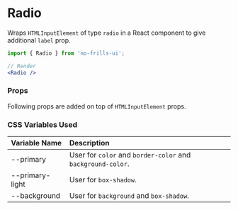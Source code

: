 
<Meta title='Components/Radio' component={Radio} />

# Radio

Wraps `HTMLInputElement` of type `radio` in a React component to give additional `label` prop.

<Preview>
    <Radio label='Mobile' name='platform' />
    <Radio label='Electron' name='platform' />
    <Radio label='Desktop' name='platform' disabled />
</Preview>

```jsx
import { Radio } from 'no-frills-ui';

// Render
<Radio />
```
### Props
Following props are added on top of `HTMLInputElement` props.
<Props of={Radio} />

### CSS Variables Used

| Variable Name | Description |
| :- | :- |
| --primary | User for `color` and `border-color` and `background-color`. |
| --primary-light | User for `box-shadow`. |
| --background | User for `background` and `box-shadow`. |
